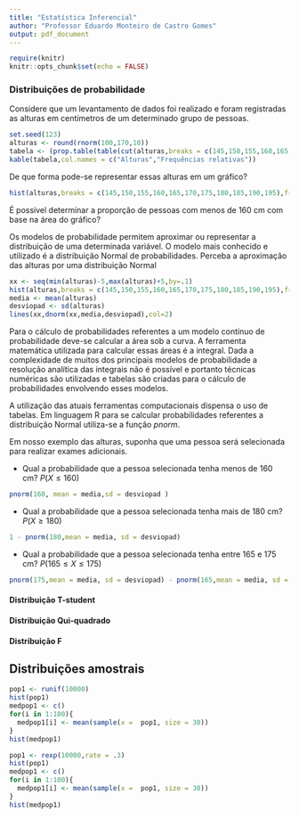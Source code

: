 ```yaml
---
title: "Estatística Inferencial"
author: "Professor Eduardo Monteiro de Castro Gomes"
output: pdf_document
---
```



```r
require(knitr)
knitr::opts_chunk$set(echo = FALSE)
```

### Distribuições de probabilidade

Considere que um levantamento de dados foi realizado e foram registradas as alturas em centímetros de um determinado grupo de pessoas.

```r
set.seed(123)
alturas <- round(rnorm(100,170,10))
tabela <- (prop.table(table(cut(alturas,breaks = c(145,150,155,160,165,170,175,180,185,190,195)))))
kable(tabela,col.names = c("Alturas","Frequências relativas"))
```

De que forma pode-se representar essas alturas em um gráfico?

```r
hist(alturas,breaks = c(145,150,155,160,165,170,175,180,185,190,195),freq=FALSE)
```

É possível determinar a proporção de pessoas com menos de 160 cm com base na área do gráfico?


Os modelos de probabilidade permitem aproximar ou representar a distribuição de uma determinada variável. O modelo mais conhecido e utilizado é a distribuição Normal de probabilidades. Perceba a aproximação das alturas por uma distribuição Normal

```r
xx <- seq(min(alturas)-5,max(alturas)+5,by=.1)
hist(alturas,breaks = c(145,150,155,160,165,170,175,180,185,190,195),freq = FALSE)
media <- mean(alturas)
desviopad <- sd(alturas)
lines(xx,dnorm(xx,media,desviopad),col=2)
```

Para o cálculo de probabilidades referentes a um modelo contínuo de probabilidade deve-se calcular a área sob a curva. A ferramenta matemática utilizada para calcular essas áreas é a integral. Dada a complexidade de muitos dos principais modelos de probabilidade a resolução analítica das integrais não é possível e portanto técnicas numéricas são utilizadas e tabelas são criadas para o cálculo de probabilidades envolvendo esses modelos. 

A utilização das atuais ferramentas computacionais dispensa o uso de tabelas. Em linguagem R para se calcular probabilidades referentes a distribuição Normal utiliza-se a função _pnorm_.

Em nosso exemplo das alturas, suponha que uma pessoa será selecionada para realizar exames adicionais. 

* Qual a probabilidade que a pessoa selecionada tenha menos de 160 cm? $P(X\leq160)$

```r
pnorm(160, mean = media,sd = desviopad )
```

* Qual a probabilidade que a pessoa selecionada tenha mais de 180 cm? $P(X \geq 180)$
```r
1 - pnorm(180,mean = media, sd = desviopad)
```

* Qual a probabilidade que a pessoa selecionada tenha entre 165 e 175 cm? $P(165 \leq X \leq 175)$
```r
pnorm(175,mean = media, sd = desviopad) - pnorm(165,mean = media, sd = desviopad)
```

#### Distribuição T-student

#### Distribuição Qui-quadrado

#### Distribuição F


## Distribuições amostrais

```r
pop1 <- runif(10000)
hist(pop1)
medpop1 <- c()
for(i in 1:100){
  medpop1[i] <- mean(sample(x =  pop1, size = 30))
}
hist(medpop1)
```
```r
pop1 <- rexp(10000,rate = .3)
hist(pop1)
medpop1 <- c()
for(i in 1:100){
  medpop1[i] <- mean(sample(x =  pop1, size = 30))
}
hist(medpop1)
```

